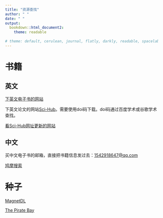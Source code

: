 ```yaml
---
title: "资源查找"
author: " "
date: " "
output:
  bookdown::html_document2:
    theme: readable
    
# theme: default, cerulean, journal, flatly, darkly, readable, spacelab, united, cosmo, lumen, paper, sandstone, simplex, yeti
---
```


# 书籍

## 英文

[下英文电子书的网站](http://gen.lib.rus.ec/)

下英文论文的网站[Sci-Hub](http://sci-hub.tw/)。需要使用doi码下载。doi码通过百度学术或谷歌学术查找。

[看Sci-Hub网址更新的网站](https://lovescihub.wordpress.com/)

## 中文

买中文电子书的邮箱，直接把书籍信息发过去：<1542918647@qq.com>

[鸠摩搜索](https://www.jiumodiary.com/)

# 种子

[MagnetDL](https://www.magnetdl.me/)

[The Pirate Bay](https://thepiratebay.org/)



<script src='//unpkg.com/valine/dist/Valine.min.js'></script>

</head>
  <body>

<div id="vcomments"></div>
  <script>
var valine = new Valine();
valine.init({
    el: '#vcomments',
    appId: 'ENqAtKJ5L5YmUOk2P8Q6Qkcb-gzGzoHsz',
    appKey: 'CF587qMfelC8Dqrdtg9pPAgr',
    lang: 'en'
  })
</script>
  </body>
  
  